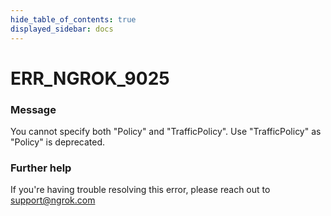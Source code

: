 ```yaml
---
hide_table_of_contents: true
displayed_sidebar: docs
---
```



# ERR_NGROK_9025

### Message

You cannot specify both "Policy" and "TrafficPolicy". Use "TrafficPolicy" as "Policy" is deprecated.

<ErrorDetails error="err_ngrok_9025" />

### Further help

If you're having trouble resolving this error, please reach out to [support@ngrok.com](mailto:support@ngrok.com?subject=Help%20with%20ERR_NGROK_9025)
